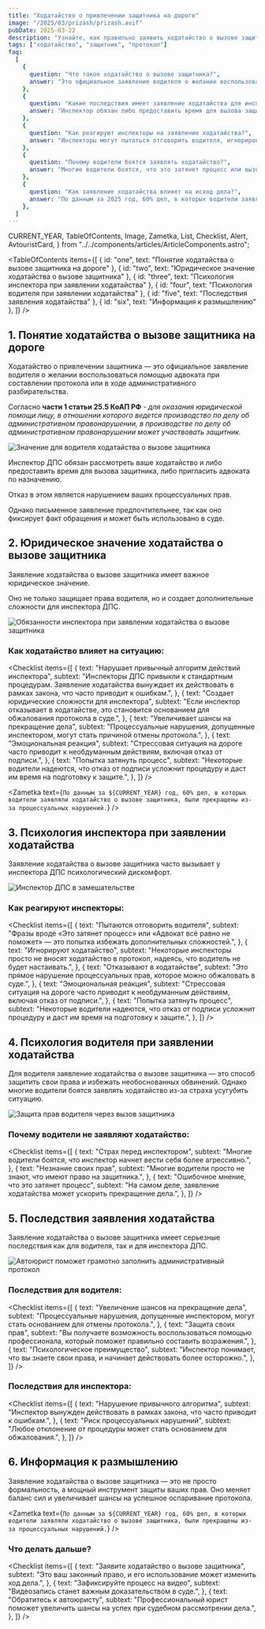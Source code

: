 ```yaml
---
title: "Ходатайство о привлечении защитника на дороге"
image: "/2025/03/prizash/prizash.avif"
pubDate: 2025-03-22
description: "Узнайте, как правильно заявить ходатайство о вызове защитника при составлении протокола на дороге. Роль и юридические последствия для водителя."
tags: ["ходатайство", "защитник", "протокол"]
faq:
  [
    {
      question: "Что такое ходатайство о вызове защитника?",
      answer: "Это официальное заявление водителя о желании воспользоваться помощью адвоката при составлении протокола или в ходе административного разбирательства. Право на защитника закреплено в части 1 статьи 25.5 КоАП РФ.",
    },
    {
      question: "Какие последствия имеет заявление ходатайства для инспектора ДПС?",
      answer: "Инспектор обязан либо предоставить время для вызова защитника, либо пригласить адвоката по назначению. Отказ в этом является нарушением процессуальных прав и может привести к отмене протокола.",
    },
    {
      question: "Как реагируют инспекторы на заявление ходатайства?",
      answer: "Инспекторы могут пытаться отговорить водителя, игнорировать ходатайство или даже отказать в его удовлетворении. Такие действия являются нарушением закона и могут быть обжалованы.",
    },
    {
      question: "Почему водители боятся заявлять ходатайство?",
      answer: "Многие водители боятся, что это затянет процесс или вызовет агрессивную реакцию инспектора. Однако заявление ходатайства — это законное право, которое помогает защитить свои интересы.",
    },
    {
      question: "Как заявление ходатайства влияет на исход дела?",
      answer: "По данным за 2025 год, 60% дел, в которых водители заявляли ходатайство о вызове защитника, были прекращены из-за процессуальных нарушений со стороны инспектора.",
    },
  ]
---
```


  CURRENT_YEAR,
  TableOfContents,
  Image,
  Zametka,
  List,
  Checklist,
  Alert,
  AvtouristCard,
} from "../../components/articles/ArticleComponents.astro";

<TableOfContents
  items={[
    { id: "one", text: "Понятие ходатайства о вызове защитника на дороге" },
    { id: "two", text: "Юридическое значение ходатайства о вызове защитника" },
    { id: "three", text: "Психология инспектора при заявлении ходатайства" },
    { id: "four", text: "Психология водителя при заявлении ходатайства" },
    { id: "five", text: "Последствия заявления ходатайства" },
    { id: "six", text: "Информация к размышлению" },
  ]}
/>

<section class="article-section" id="one">

## 1. Понятие ходатайства о вызове защитника на дороге

Ходатайство о привлечении защитника — это официальное заявление водителя о желании воспользоваться помощью адвоката при составлении протокола или в ходе административного разбирательства.

Согласно **части 1 статьи 25.5 КоАП РФ** - _для оказания юридической помощи лицу, в отношении которого ведется производство по делу об административном правонарушении, в производстве по делу об административном правонарушении может участвовать защитник._

<Zametka text="Заявление ходатайства о вызове защитника — это не просто формальность, а мощный инструмент, который может изменить ход дела." />

<Image
  src="/2025/03/prizash/hodataystvo.avif"
  alt="Значение для водителя ходатайства о вызове защитника"
  counter={1}
/>

Инспектор ДПС обязан рассмотреть ваше ходатайство и либо предоставить время для вызова защитника, либо пригласить адвоката по назначению.

Отказ в этом является нарушением ваших процессуальных прав.

<Zametka text="Водитель может заявить ходатайство как устно, так и письменно." />

Однако письменное заявление предпочтительнее, так как оно фиксирует факт обращения и может быть использовано в суде.

</section>

<section class="article-section" id="two">

## 2. Юридическое значение ходатайства о вызове защитника

Заявление ходатайства о вызове защитника имеет важное юридическое значение.

Оно не только защищает права водителя, но и создает дополнительные сложности для инспектора ДПС.

<Image
  src="/2025/03/prizash/obyz_insp.avif"
  alt="Обязанности инспектора при заявлении ходатайства о вызове защитника"
  counter={2}
/>

<Alert text="Любое отклонение от этого порядка является нарушением процессуальных прав." />

### Как ходатайство влияет на ситуацию:

<Checklist
  items={[
    {
      text: "Нарушает привычный алгоритм действий инспектора",
      subtext:
        "Инспекторы ДПС привыкли к стандартным процедурам. Заявление ходатайства вынуждает их действовать в рамках закона, что часто приводит к ошибкам.",
    },
    {
      text: "Создает юридические сложности для инспектора",
      subtext:
        "Если инспектор отказывает в ходатайстве, это становится основанием для обжалования протокола в суде.",
    },
    {
      text: "Увеличивает шансы на прекращение дела",
      subtext:
        "Процессуальные нарушения, допущенные инспектором, могут стать причиной отмены протокола.",
    },
    {
      text: "Эмоциональная реакция",
      subtext:
        "Стрессовая ситуация на дороге часто приводит к необдуманным действиям, включая отказ от подписи.",
    },
    {
      text: "Попытка затянуть процесс",
      subtext:
        "Некоторые водители надеются, что отказ от подписи усложнит процедуру и даст им время на подготовку к защите.",
    },
  ]}
/>

<Zametka
  text={`По данным за ${CURRENT_YEAR} год, 60% дел, в которых водители заявляли ходатайство о вызове защитника, были прекращены из-за процессуальных нарушений.`}
/>

<Alert text="Важно: Если инспектор отказывает в ходатайстве, зафиксируйте это на видео и укажите в объяснениях. Это станет важным доказательством в суде." />

</section>

<section class="article-section" id="three">

## 3. Психология инспектора при заявлении ходатайства

Заявление ходатайства о вызове защитника часто вызывает у инспектора ДПС психологический дискомфорт.

<Image
  src="/2025/03/prizash/insp_zam.avif"
  alt="Инспектор ДПС в замешательстве"
  counter={3}
/>

<Zametka text="Инспекторы ДПС привыкли к быстрому оформлению протоколов. Заявление ходатайства вынуждает их замедлить процесс и действовать более осторожно." />

### Как реагируют инспекторы:

<Checklist
  items={[
    {
      text: "Пытаются отговорить водителя",
      subtext:
        "Фразы вроде «Это затянет процесс» или «Адвокат всё равно не поможет» — это попытка избежать дополнительных сложностей.",
    },
    {
      text: "Игнорируют ходатайство",
      subtext:
        "Некоторые инспекторы просто не вносят ходатайство в протокол, надеясь, что водитель не будет настаивать.",
    },
    {
      text: "Отказывают в ходатайстве",
      subtext:
        "Это прямое нарушение процессуальных прав, которое можно обжаловать в суде.",
    },
    {
      text: "Эмоциональная реакция",
      subtext:
        "Стрессовая ситуация на дороге часто приводит к необдуманным действиям, включая отказ от подписи.",
    },
    {
      text: "Попытка затянуть процесс",
      subtext:
        "Некоторые водители надеются, что отказ от подписи усложнит процедуру и даст им время на подготовку к защите.",
    },
  ]}
/>

<Alert text="Не поддавайтесь на давление. Вы имеете право на защитника, и это право закреплено законом." />

</section>

<section class="article-section" id="four">

## 4. Психология водителя при заявлении ходатайства

Для водителя заявление ходатайства о вызове защитника — это способ защитить свои права и избежать необоснованных обвинений. Однако многие водители боятся заявлять ходатайство из-за страха усугубить ситуацию.

<Image
  src="/2025/03/prizash/zash_prav.avif"
  alt="Защита  прав водителя через вызов защитника"
  counter={3}
/>

### Почему водители не заявляют ходатайство:

<Checklist
  items={[
    {
      text: "Страх перед инспектором",
      subtext:
        "Многие водители боятся, что инспектор начнет вести себя более агрессивно.",
    },
    {
      text: "Незнание своих прав",
      subtext: "Многие водители просто не знают, что имеют право на защитника.",
    },
    {
      text: "Ошибочное мнение, что это затянет процесс",
      subtext:
        "На самом деле, заявление ходатайства может ускорить прекращение дела.",
    },
  ]}
/>

<Alert text="Помните: Заявление ходатайства — это ваше право, а не привилегия. Используйте его для защиты своих интересов." />

</section>

<section class="article-section" id="five">

## 5. Последствия заявления ходатайства

Заявление ходатайства о вызове защитника имеет серьезные последствия как для водителя, так и для инспектора ДПС.

<Image
  src="/2025/03/prizash/gram_vod.avif"
  alt="Автоюрист поможет грамотно заполнить административный протокол"
  counter={4}
/>

<Zametka text="Заявление ходатайства меняет баланс сил. Инспектор вынужден действовать в рамках закона, что увеличивает шансы на успешное оспаривание протокола." />

### Последствия для водителя:

<Checklist
  items={[
    {
      text: "Увеличение шансов на прекращение дела",
      subtext:
        "Процессуальные нарушения, допущенные инспектором, могут стать основанием для отмены протокола.",
    },
    {
      text: "Защита своих прав",
      subtext:
        "Вы получаете возможность воспользоваться помощью профессионала, который поможет правильно составить возражения.",
    },
    {
      text: "Психологическое преимущество",
      subtext:
        "Инспектор понимает, что вы знаете свои права, и начинает действовать более осторожно.",
    },
  ]}
/>

### Последствия для инспектора:

<Checklist
  items={[
    {
      text: "Нарушение привычного алгоритма",
      subtext:
        "Инспектор вынужден действовать в рамках закона, что часто приводит к ошибкам.",
    },
    {
      text: "Риск процессуальных нарушений",
      subtext:
        "Любое отклонение от процедуры может стать основанием для обжалования.",
    },
  ]}
/>

<Alert text="Важно !!! Если инспектор отказывает в ходатайстве, зафиксируйте это на видео и укажите в объяснениях. Это станет важным доказательством в суде." />

<AvtouristCard />

</section>

<section class="article-section" id="six">

## 6. Информация к размышлению

Заявление ходатайства о вызове защитника — это не просто формальность, а мощный инструмент защиты ваших прав. Оно меняет баланс сил и увеличивает шансы на успешное оспаривание протокола.

<Zametka
  text={`По данным за ${CURRENT_YEAR} год, 60% дел, в которых водители заявляли ходатайство о вызове защитника, были прекращены из-за процессуальных нарушений.`}
/>

### Что делать дальше?

<Checklist
  items={[
    {
      text: "Заявите ходатайство о вызове защитника",
      subtext:
        "Это ваш законный право, и его использование может изменить ход дела.",
    },
    {
      text: "Зафиксируйте процесс на видео",
      subtext: "Видеозапись станет важным доказательством в суде.",
    },
    {
      text: "Обратитесь к автоюристу",
      subtext:
        "Профессиональный юрист поможет увеличить шансы на успех при судебном рассмотрении дела.",
    },
  ]}
/>

<Alert text="Помните: Заявление ходатайства — это ваш шанс защитить свои права и избежать необоснованных обвинений. Не бойтесь использовать этот инструмент." />

</section>
